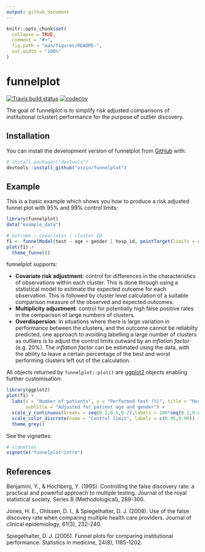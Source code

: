 ```yaml
---
output: github_document
---
```


<!-- README.md is generated from README.Rmd. Please edit that file -->

```r
knitr::opts_chunk$set(
  collapse = TRUE,
  comment = "#>",
  fig.path = "man/figures/README-",
  out.width = "100%"
)
```
# funnelplot

<!-- badges: start -->
[![Travis build status](https://travis-ci.org/oizin/funnelplot.svg?branch=master)](https://travis-ci.org/oizin/funnelplot)
[![codecov](https://codecov.io/github/oizin/funnelplot/branch/master/graphs/badge.svg)](https://codecov.io/github/oizin/funnelplot)
<!-- badges: end -->
  
  
The goal of funnelplot is to simplify risk adjusted comparisons of institutional (cluster) performance for the purpose of outlier discovery.

## Installation

You can install the development version of funnelplot from [GitHub](https://github.com/) with:

``` r
# install.packages("devtools")
devtools::install_github("oizin/funnelplot")
```
## Example

This is a basic example which shows you how to produce a risk adjusted funnel plot with 95% and 99% control limits:

```r
library(funnelplot)
data("example_data")

# outcome ~ covariates | cluster ID
f1 <- funnelModel(test ~ age + gender | hosp_id, pointTarget(limits = c(0.05,0.01)), data = example_data)
plot(f1) +
  theme_funnel()
```

funnelplot supports:  

* __Covariate risk adjustment__: control for differences in the characteristics of observations within each cluster. This is done through using a statistical model to estimate the expected outcome for each observation. This is followed by cluster level calculation of a suitable comparison measure of the observed and expected outcomes.  
* __Multiplicity adjustment__: control for potentially high false positive rates in the comparison of large numbers of clusters.   
* __Overdispersion__: In situations where there is large variation in performance between the clusters, and the outcome cannot be reliabilty predicted, one approach to avoiding labelling a large number of clusters as outliers is to adjust the control limits outward by an _inflation factor_ (e.g. 20%). The _inflation factor_  can be estimated using the data, with the ability to leave a certain percentage of the best and worst performing clusters left out of the calculation.
  
All objects returned by `funnelplot::plot()` are [ggplot2](https://ggplot2.tidyverse.org/) objects enabling further customisation:

```r
library(ggplot2)
plot(f1) +
  labs(x = "Number of patients", y = "Performed test (%)", title = "Hospital performance (2018)", 
       subtitle = "Adjusted for patient age and gender") +
  scale_y_continuous(breaks = seq(0.2,0.6,0.2),labels = 100*seq(0.2,0.6,0.2)) +
  scale_color_discrete(name = "Control limit", labels = c(0.95,0.99)) +
  theme_grey()
```

See the vignettes:

```r
# vignettes
vignette("funnelplot-intro")
```

## References

Benjamini, Y., & Hochberg, Y. (1995). Controlling the false discovery rate: a practical and powerful approach to multiple testing. Journal of the royal statistical society. Series B (Methodological), 289-300.

Jones, H. E., Ohlssen, D. I., & Spiegelhalter, D. J. (2008). Use of the false discovery rate when comparing multiple health care providers. Journal of clinical epidemiology, 61(3), 232-240.

Spiegelhalter, D. J. (2005). Funnel plots for comparing institutional performance. Statistics in medicine, 24(8), 1185-1202.
